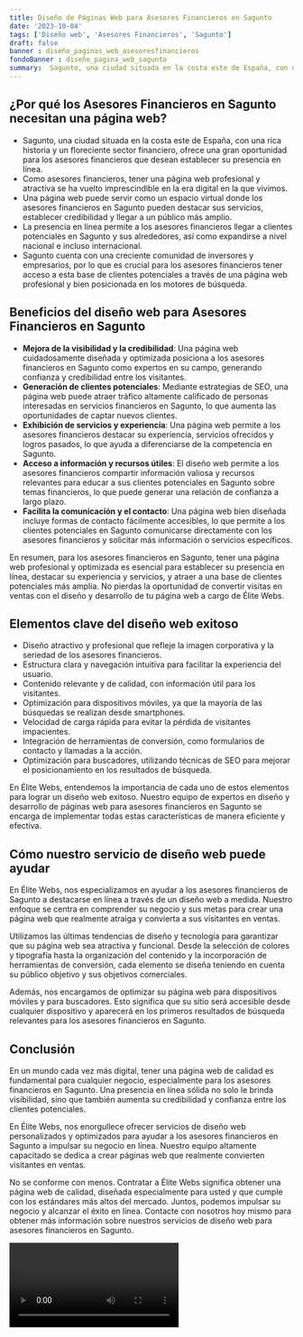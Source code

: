 ```yaml
---
title: Diseño de Páginas Web para Asesores Financieros en Sagunto
date: '2023-10-04'
tags: ['Diseño web', 'Asesores Financieros', 'Sagunto']
draft: false
banner : diseño_paginas_web_asesoresfinancieros
fondoBanner : diseño_pagina_web_sagunto
summary:  Sagunto, una ciudad situada en la costa este de España, con una rica historia y un floreciente sector financiero, ofrece una gran oportunidad para los asesores financieros que desean establecer su presencia en línea. Como asesores financieros, tener una página web profesional y atractiva se ha vuelto imprescindible en la era digital en la que vivimos. Una página web puede servir como un espacio virtual donde los asesores financieros en Sagunto pueden destacar sus servicios, establecer credibilidad y llegar a un público más amplio. La presencia en línea permite a los asesores financieros llegar a clientes potenciales en Sagunto y sus alrededores, así como expandirse a nivel nacional e incluso internacional. Sagunto cuenta con una creciente comunidad de inversores y empresarios, por lo que es crucial para los asesores financieros tener acceso a esta base de clientes potenciales a través de una página web profesional y bien posicionada en los motores de búsqueda.
---
```


## ¿Por qué los Asesores Financieros en Sagunto necesitan una página web?

- Sagunto, una ciudad situada en la costa este de España, con una rica historia y un floreciente sector financiero, ofrece una gran oportunidad para los asesores financieros que desean establecer su presencia en línea.
- Como asesores financieros, tener una página web profesional y atractiva se ha vuelto imprescindible en la era digital en la que vivimos.
- Una página web puede servir como un espacio virtual donde los asesores financieros en Sagunto pueden destacar sus servicios, establecer credibilidad y llegar a un público más amplio.
- La presencia en línea permite a los asesores financieros llegar a clientes potenciales en Sagunto y sus alrededores, así como expandirse a nivel nacional e incluso internacional.
- Sagunto cuenta con una creciente comunidad de inversores y empresarios, por lo que es crucial para los asesores financieros tener acceso a esta base de clientes potenciales a través de una página web profesional y bien posicionada en los motores de búsqueda.

## Beneficios del diseño web para Asesores Financieros en Sagunto

- **Mejora de la visibilidad y la credibilidad**: Una página web cuidadosamente diseñada y optimizada posiciona a los asesores financieros en Sagunto como expertos en su campo, generando confianza y credibilidad entre los visitantes.
- **Generación de clientes potenciales**: Mediante estrategias de SEO, una página web puede atraer tráfico altamente calificado de personas interesadas en servicios financieros en Sagunto, lo que aumenta las oportunidades de captar nuevos clientes.
- **Exhibición de servicios y experiencia**: Una página web permite a los asesores financieros destacar su experiencia, servicios ofrecidos y logros pasados, lo que ayuda a diferenciarse de la competencia en Sagunto.
- **Acceso a información y recursos útiles**: El diseño web permite a los asesores financieros compartir información valiosa y recursos relevantes para educar a sus clientes potenciales en Sagunto sobre temas financieros, lo que puede generar una relación de confianza a largo plazo.
- **Facilita la comunicación y el contacto**: Una página web bien diseñada incluye formas de contacto fácilmente accesibles, lo que permite a los clientes potenciales en Sagunto comunicarse directamente con los asesores financieros y solicitar más información o servicios específicos.

En resumen, para los asesores financieros en Sagunto, tener una página web profesional y optimizada es esencial para establecer su presencia en línea, destacar su experiencia y servicios, y atraer a una base de clientes potenciales más amplia. No pierdas la oportunidad de convertir visitas en ventas con el diseño y desarrollo de tu página web a cargo de Élite Webs.

<GifSeo />

<Cta />

## Elementos clave del diseño web exitoso

- Diseño atractivo y profesional que refleje la imagen corporativa y la seriedad de los asesores financieros.
- Estructura clara y navegación intuitiva para facilitar la experiencia del usuario.
- Contenido relevante y de calidad, con información útil para los visitantes.
- Optimización para dispositivos móviles, ya que la mayoría de las búsquedas se realizan desde smartphones.
- Velocidad de carga rápida para evitar la pérdida de visitantes impacientes.
- Integración de herramientas de conversión, como formularios de contacto y llamadas a la acción.
- Optimización para buscadores, utilizando técnicas de SEO para mejorar el posicionamiento en los resultados de búsqueda.

En Élite Webs, entendemos la importancia de cada uno de estos elementos para lograr un diseño web exitoso. Nuestro equipo de expertos en diseño y desarrollo de páginas web para asesores financieros en Sagunto se encarga de implementar todas estas características de manera eficiente y efectiva.

## Cómo nuestro servicio de diseño web puede ayudar

En Élite Webs, nos especializamos en ayudar a los asesores financieros de Sagunto a destacarse en línea a través de un diseño web a medida. Nuestro enfoque se centra en comprender su negocio y sus metas para crear una página web que realmente atraiga y convierta a sus visitantes en ventas.

Utilizamos las últimas tendencias de diseño y tecnología para garantizar que su página web sea atractiva y funcional. Desde la selección de colores y tipografía hasta la organización del contenido y la incorporación de herramientas de conversión, cada elemento se diseña teniendo en cuenta su público objetivo y sus objetivos comerciales.

Además, nos encargamos de optimizar su página web para dispositivos móviles y para buscadores. Esto significa que su sitio será accesible desde cualquier dispositivo y aparecerá en los primeros resultados de búsqueda relevantes para los asesores financieros en Sagunto.

## Conclusión

En un mundo cada vez más digital, tener una página web de calidad es fundamental para cualquier negocio, especialmente para los asesores financieros en Sagunto. Una presencia en línea sólida no solo le brinda visibilidad, sino que también aumenta su credibilidad y confianza entre los clientes potenciales.

En Élite Webs, nos enorgullece ofrecer servicios de diseño web personalizados y optimizados para ayudar a los asesores financieros en Sagunto a impulsar su negocio en línea. Nuestro equipo altamente capacitado se dedica a crear páginas web que realmente convierten visitantes en ventas.

No se conforme con menos. Contratar a Élite Webs significa obtener una página web de calidad, diseñada especialmente para usted y que cumple con los estándares más altos del mercado. Juntos, podemos impulsar su negocio y alcanzar el éxito en línea. Contacte con nosotros hoy mismo para obtener más información sobre nuestros servicios de diseño web para asesores financieros en Sagunto.

<Video />

<CtaBot job='Asesores Financieros' city='Sagunto'/>

<Gmaps query='Sagunto+españa+maps' />